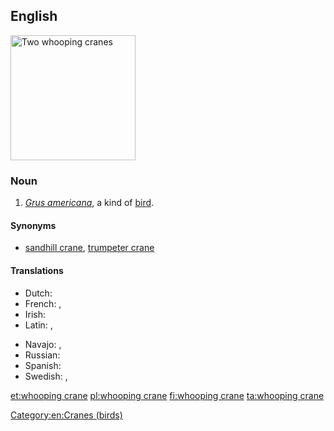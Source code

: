 ==English==
[[Image:WhoopingCrane23.jpg|thumb|right|200px|Two whooping cranes]]
{{wikipedia}}
{{wikispecies|Grus americana}}

===Noun===
{{en-noun|head=[[whooping]] [[crane]]}}

# ''[[Grus americana]]'', a kind of [[bird]].

====Synonyms====
* [[sandhill crane]], [[trumpeter crane]]

====Translations====
{{trans-top|Grus americana}}
* Dutch: {{t+|nl|kraanvogel|m}}
* French: {{t|fr|grue canadienne|f}}, {{t|fr|grue américaine|f}}
* Irish: {{t|ga|grús Meiriceánach|m}}
* Latin: {{t|la|Grus americana}}, {{t|la|Grus canadensis}}
{{trans-mid}}
* Navajo: {{t|nv|dééł}}, {{t|nv|tóniłhę́ęshii}}
* Russian: {{t|ru|америка́нский жура́вль|m}}
* Spanish: {{t|es|grulla blanca|f}}
* Swedish: {{t|sv|prärietrana}}, {{t|sv|trumpetartrana}}
{{trans-bottom}}

[[Category:en:Cranes (birds)]]

[[et:whooping crane]]
[[pl:whooping crane]]
[[fi:whooping crane]]
[[ta:whooping crane]]